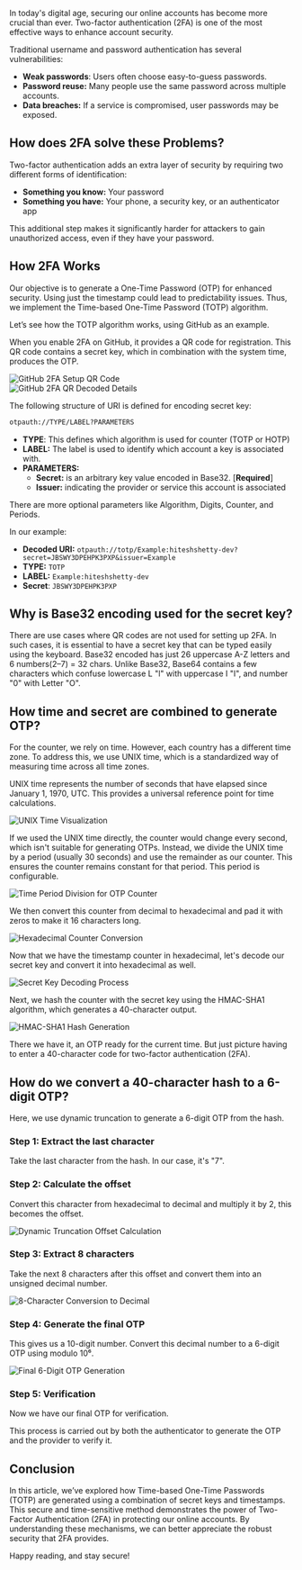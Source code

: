 
In today's digital age, securing our online accounts has become more crucial than ever. Two-factor authentication (2FA) is one of the most effective ways to enhance account security.

Traditional username and password authentication has several vulnerabilities:

- **Weak passwords**: Users often choose easy-to-guess passwords.
- **Password reuse:** Many people use the same password across multiple accounts.
- **Data breaches:** If a service is compromised, user passwords may be exposed.

## How does 2FA solve these Problems?

Two-factor authentication adds an extra layer of security by requiring two different forms of identification:

- **Something you know:** Your password
- **Something you have:** Your phone, a security key, or an authenticator app

This additional step makes it significantly harder for attackers to gain unauthorized access, even if they have your password.

## How 2FA Works

Our objective is to generate a One-Time Password (OTP) for enhanced security. Using just the timestamp could lead to predictability issues. Thus, we implement the Time-based One-Time Password (TOTP) algorithm.

Let’s see how the TOTP algorithm works, using GitHub as an example.

When you enable 2FA on GitHub, it provides a QR code for registration. This QR code contains a secret key, which in combination with the system time, produces the OTP.
<div className="flex flex-col sm:flex-row my-6 justify-center items-center">
    <div className="flex-[0.25]">
        <Image 
            src="/images/blogs/how-two-factor-authentication-works-deep-dive/2fa-setup-qr-code.webp" 
            alt="GitHub 2FA Setup QR Code" 
            width={400}
            height={300}
            className="rounded-lg w-full h-64 object-contain"
        />
    </div>
    <div className="flex-[0.75]">
        <Image 
            src="/images/blogs/how-two-factor-authentication-works-deep-dive/2fa-decoded-details.webp" 
            alt="GitHub 2FA QR Decoded Details" 
            width={600}
            height={300}
            className="rounded-lg w-full h-64 object-contain"
        />
    </div>
</div>

The following structure of URI is defined for encoding secret key:

```bash
otpauth://TYPE/LABEL?PARAMETERS
```

- **TYPE**: This defines which algorithm is used for counter (TOTP or HOTP)
- **LABEL:** The label is used to identify which account a key is associated with.
- **PARAMETERS:**
    - **Secret:** is an arbitrary key value encoded in Base32. [**Required**]
    - **Issuer:** indicating the provider or service this account is associated

There are more optional parameters like Algorithm, Digits, Counter, and Periods.

In our example:

- **Decoded URI:** `otpauth://totp/Example:hiteshshetty-dev?secret=JBSWY3DPEHPK3PXP&issuer=Example`
- **TYPE:** `TOTP`
- **LABEL:** `Example:hiteshshetty-dev`
- **Secret**: `JBSWY3DPEHPK3PXP`

## Why is Base32 encoding used for the secret key?

There are use cases where QR codes are not used for setting up 2FA. In such cases, it is essential to have a secret key that can be typed easily using the keyboard. Base32 encoded has just 26 uppercase A-Z letters and 6 numbers(2–7) = 32 chars. Unlike Base32, Base64 contains a few characters which confuse lowercase L "l" with uppercase I "I", and number "0" with Letter "O".

## How time and secret are combined to generate OTP?

For the counter, we rely on time. However, each country has a different time zone. To address this, we use UNIX time, which is a standardized way of measuring time across all time zones.

UNIX time represents the number of seconds that have elapsed since January 1, 1970, UTC. This provides a universal reference point for time calculations.

![UNIX Time Visualization](/images/blogs/how-two-factor-authentication-works-deep-dive/unix-time.webp)

If we used the UNIX time directly, the counter would change every second, which isn't suitable for generating OTPs. Instead, we divide the UNIX time by a period (usually 30 seconds) and use the remainder as our counter. This ensures the counter remains constant for that period. This period is configurable.

![Time Period Division for OTP Counter](/images/blogs/how-two-factor-authentication-works-deep-dive/unix-to-counter.webp)

We then convert this counter from decimal to hexadecimal and pad it with zeros to make it 16 characters long.

![Hexadecimal Counter Conversion](/images/blogs/how-two-factor-authentication-works-deep-dive/counter-to-decimal.webp)

Now that we have the timestamp counter in hexadecimal, let's decode our secret key and convert it into hexadecimal as well.

![Secret Key Decoding Process](/images/blogs/how-two-factor-authentication-works-deep-dive/decoding-secret.webp)

Next, we hash the counter with the secret key using the HMAC-SHA1 algorithm, which generates a 40-character output.

![HMAC-SHA1 Hash Generation](/images/blogs/how-two-factor-authentication-works-deep-dive/merging-secret-and-counter.webp)

There we have it, an OTP ready for the current time. But just picture having to enter a 40-character code for two-factor authentication (2FA).

## How do we convert a 40-character hash to a 6-digit OTP?

Here, we use dynamic truncation to generate a 6-digit OTP from the hash.

### Step 1: Extract the last character
Take the last character from the hash. In our case, it's "7".

### Step 2: Calculate the offset
Convert this character from hexadecimal to decimal and multiply it by 2, this becomes the offset.

![Dynamic Truncation Offset Calculation](/images/blogs/how-two-factor-authentication-works-deep-dive/offset-calculation.webp)

### Step 3: Extract 8 characters
Take the next 8 characters after this offset and convert them into an unsigned decimal number.

![8-Character Conversion to Decimal](/images/blogs/how-two-factor-authentication-works-deep-dive/hash-to-unsigned-decimal.webp)

### Step 4: Generate the final OTP
This gives us a 10-digit number. Convert this decimal number to a 6-digit OTP using modulo 10⁶.

![Final 6-Digit OTP Generation](/images/blogs/how-two-factor-authentication-works-deep-dive/getting-otp.webp)

### Step 5: Verification
Now we have our final OTP for verification.

This process is carried out by both the authenticator to generate the OTP and the provider to verify it.

## Conclusion

In this article, we’ve explored how Time-based One-Time Passwords (TOTP) are generated using a combination of secret keys and timestamps. This secure and time-sensitive method demonstrates the power of Two-Factor Authentication (2FA) in protecting our online accounts. By understanding these mechanisms, we can better appreciate the robust security that 2FA provides.

Happy reading, and stay secure!
